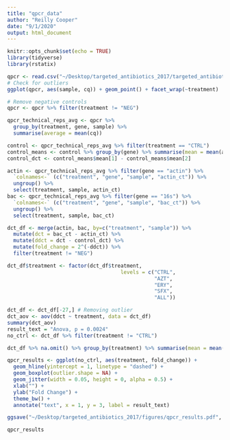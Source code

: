 ```yaml
---
title: "qpcr_data"
author: "Reilly Cooper"
date: "9/1/2020"
output: html_document
---
```


```r
knitr::opts_chunk$set(echo = TRUE)
library(tidyverse)
library(rstatix)
```

```r
qpcr <- read.csv("~/Desktop/targeted_antibiotics_2017/targeted_antibiotic_datasheets/qpcr_ct_data.csv")
# Check for outliers
ggplot(qpcr, aes(sample, cq)) + geom_point() + facet_wrap(~treatment)

# Remove negative controls
qpcr <- qpcr %>% filter(treatment != "NEG")

qpcr_technical_reps_avg <- qpcr %>% 
  group_by(treatment, gene, sample) %>% 
  summarise(average = mean(cq))

control <- qpcr_technical_reps_avg %>% filter(treatment == "CTRL")
control_means <- control %>% group_by(gene) %>% summarise(mean = mean(average))
control_dct <- control_means$mean[1] - control_means$mean[2]

actin <- qpcr_technical_reps_avg %>% filter(gene == "actin") %>%
  `colnames<-` (c("treatment", "gene", "sample", "actin_ct")) %>%
  ungroup() %>%
  select(treatment, sample, actin_ct)
bac <- qpcr_technical_reps_avg %>% filter(gene == "16s") %>%
  `colnames<-` (c("treatment", "gene", "sample", "bac_ct")) %>%
  ungroup() %>%
  select(treatment, sample, bac_ct)

dct_df <- merge(actin, bac, by=c("treatment", "sample")) %>%
  mutate(dct = bac_ct - actin_ct) %>%
  mutate(ddct = dct - control_dct) %>%
  mutate(fold_change = 2^(-ddct)) %>%
  filter(treatment != "NEG")

dct_df$treatment <- factor(dct_df$treatment, 
                                     levels = c("CTRL", 
                                                "AZT", 
                                                "ERY", 
                                                "SFX", 
                                                "ALL"))

dct_df <- dct_df[-27,] # Removing outlier
dct_aov <- aov(ddct ~ treatment, data = dct_df)
summary(dct_aov)
result_text = "Anova, p = 0.0024"
no_ctrl <- dct_df %>% filter(treatment != "CTRL")

dct_df %>% na.omit() %>% group_by(treatment) %>% summarise(mean = mean(fold_change))

qpcr_results <- ggplot(no_ctrl, aes(treatment, fold_change)) +
  geom_hline(yintercept = 1, linetype = "dashed") +
  geom_boxplot(outlier.shape = NA) +
  geom_jitter(width = 0.05, height = 0, alpha = 0.5) +
  xlab("") +
  ylab("Fold Change") +
  theme_bw() +
  annotate("text", x = 1, y = 3, label = result_text)

ggsave("~/Desktop/targeted_antibiotics_2017/figures/qpcr_results.pdf", qpcr_results, dpi = 300, units = "in", width = 6, height = 6)

qpcr_results
```

